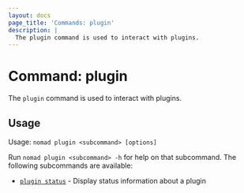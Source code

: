 ```yaml
---
layout: docs
page_title: 'Commands: plugin'
description: |
  The plugin command is used to interact with plugins.
---
```


# Command: plugin

The `plugin` command is used to interact with plugins.

## Usage

Usage: `nomad plugin <subcommand> [options]`

Run `nomad plugin <subcommand> -h` for help on that subcommand. The following
subcommands are available:

- [`plugin status`][status] - Display status information about a plugin

[status]: /docs/commands/plugin/status "Display status information about a plugin"
